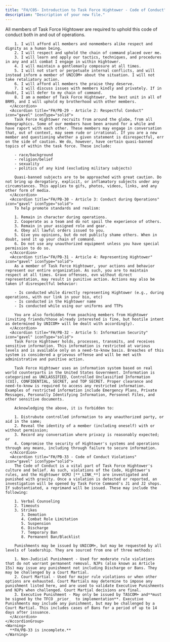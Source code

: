 ```yaml
---
title: "FH/C05- Introduction to Task Force Hightower - Code of Conduct"
description: "Description of your new file."
---
```


<AccordionGroup>
  <Accordion title="FH/G06 - Code of Conduct" defaultOpen={false}>
    <AccordionGroup>
      <Accordion title="FH/PB-28 - Article 1: Code of Conduct" icon="gavel" iconType="solid">
        All members of Task Force Hightower are required to uphold this code of conduct both in and out of operations.

        1. I will afford all members and nonmembers alike respect and dignity as a human being.
        2. I will respect and uphold the chain of command placed over me.
        3. I will learn and apply our tactics, techniques, and procedures in any and all combat I engage in within Hightower.
        4. I will maintain a gentlemanly composure at all times.
        5. I will not start or perpetuate internal conflicts, and will instead inform a member of UNICOM+ about the situation. I will not take retaliatory action.
        6. I will afford all members the praise they deserve.
        7. I will discuss issues with members kindly and privately. If in doubt, I will defer to my chain of command.
        8. I am a member of Task Force Hightower, the best unit in all of BRM5, and I will uphold my brotherhood with other members.
      </Accordion>
      <Accordion title="FH/PB-29 - Article 2: Respectful Conduct" icon="gavel" iconType="solid">
        Task Force Hightower recruits from around the globe, from all demographics. Some of our members have been around for a while and have raport with each other. These members may engage in conversation that, out of context, may seem rude or irrational. If you are a new member and questioning whether a given statement is disrespectful, err on the side of caution. We do, however, have certain quasi-banned topics of within the task force. These include:

        - race/background
        - religion/belief
        - sexuality
        - politics of any kind (excluding military subjects)

        Quasi-banned subjects are to be approached with great caution. Do not bring up derogatory, explicit, or inflamatory subjects under any circumstances. This applies to gifs, photos, videos, links, and any other form of media.
      </Accordion>
      <Accordion title="FH/PB-30 - Article 3: Conduct during Operations" icon="gavel" iconType="solid">
        To help promote standards and realism:

        1. Remain in character during operations.
        2. Cooperate as a team and do not spoil the experience of others.
        3. Remain in your assigned role and gear.
        4. Obey all lawful orders issued to you.
        5. Give you opinions, but do not publicly shame others. When in doubt, send it up your chain of command.
        6. Do not use any unauthorized equipment unless you have special permission to do so.
      </Accordion>
      <Accordion title="FH/PB-31 - Article 4: Representing Hightower" icon="gavel" iconType="solid">
        As a member of Task Force Hightower, your actions and behavior represent our entire organization. As such, you are to maintain respect at all times. Grave offenses, evn without direct representation, may result in punitive action. Actions may also be taken if disrespectful behavior:

        - Is conducted while directly representing Hightower (e.g., during operations, with our link in your bio, etc)
        - Is conducted in the Hightower name
        - Is conducted while using our uniforms and TTPs

        You are also forbidden from poaching members from Hightower (inviting friends/those already interested is fine, but hostile intent as determined by UNICOM+ will be dealt with accordingly).
      </Accordion>
      <Accordion title="FH/PB-32 - Article 5: Information Security" icon="gavel" iconType="solid">
        Task Force Hightower holds, processes, transmits, and receives sensitive information. This information is restricted at various levels and is available only on a need-to-know basis. Breaches of this system is considered a grievous offense and will be met with administrative and punitive action.

        Task Force Hightower uses an information system based on real world counterparts in the United States Government. Information is categorized as UNCLASSIFIED, Controlled Unclassified Information (CUI), CONFIDENTIAL, SECRET, and TOP SECRET. Proper clearance and need-to-know is required to access any restricted information. Examples of restricted information include Emergency Plans, Private Messages, Personally Identifying Information, Personnel Files, and other sensitive documents.

        Acknowledging the above, it is forbidden to:

        1. Distrubute controlled information to any unauthorized party, or aid in the same;
        2. Reveal the identity of a member (including oneself) with or without permission;
        3. Record any conversation where privacy is reasonably expected; or
        4. Compromise the security of Hightower's systems and operations through any means, including through failure to secure information.
      </Accordion>
      <Accordion title="FH/PB-33 - Code of Conduct Violations" icon="gavel" iconType="solid">
        The Code of Conduct is a vital part of Task Force Hightower's culture and belief. As such, violations of the Code, Hightower's rules, and the Hightower UCMJ [**_LINK_**] are investigated and punished with gravity. Once a violation is detected or reported, an investigation will be opened by Task Force Command's J1 and J2 shops. If substantiated, a reprimand will be issued. These may include the following:

        1. Verbal Counseling
        2. Timeouts
        3. Strikes
           3. Demotion
           4. Combat Role Limitation
           5. Suspension
           6. Discharge
           7. Temporary Ban
           8. Permanent Ban/Blacklist

        Punishments may be issued by UNICOM+, but may be requested by all levels of leadership. They are sourced from one of three methods:

        1. Non-Judicial Punishment - Used for moderate rule violations that do not warrant permanent removal. NJPs (also known as Article 15s) may issue any punishment not including Discharge or Bans. They may be challenged by a Court Martial.
        2. Court Martial - Used for major rule violations or when other options are exhausted. Court Martials may determine to impose any punishment listed here, and are used to validate Executive Punishments and NJPs when challenged. Court Martial decisions are final.
        3. Executive Punishment - May only be issued by TASCOM+ and**must be signed by the TFCO _prior_  to implementation**. Executive Punishments may include any punishment, but may be challenged by a Court Martial. This includes cases of Bans for a period of up to 14 days after issuance.
      </Accordion>
    </AccordionGroup>
    <Warning>
      **FH/PB-33 is incomplete.**
    </Warning>
  </Accordion>
</AccordionGroup>